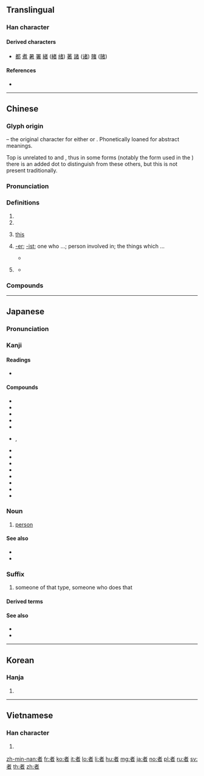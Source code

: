 {{character info/new}}

==Translingual==
{{stroke order|type=animate}}
{{stroke order}}

===Han character===
{{Han char|rn=125|rad=老|as=04|sn=8|four=44600|canj=JKA|ids=⿱耂日}}

====Derived characters====
* [[都]] [[煮]] [[暑]] [[署]] [[緒]] ([[緖]] [[绪]]) [[著]] [[諸]] ([[诸]]) [[賭]] ([[赌]])

====References====
* {{Han ref|kx=0961.010|dkj=28852|dj=1409.020|hdz=42780.050|uh=8005|ud=32773|bh=AACC|bd=43724}}

----

==Chinese==
{{zh-forms}}

===Glyph origin===
{{Han etym}}
{{liushu|p}} – the original character for either {{och-l|煮|to boil}} or {{och-l|蔗|sugarcane}}. Phonetically loaned for abstract meanings.

Top {{zh-l|*耂}} is unrelated to {{zh-l|*老}} and {{zh-l|*考}}, thus in some forms (notably the form used in the {{w|Kangxi Dictionary}}) there is an added dot to distinguish {{lang|zh|者}} from these others, but this is not present traditionally.

===Pronunciation===
{{zh-pron
|m=zhě
|c=ze2
|h=pfs=chá
|md=ciā
|mn=chiá
|w=2tse
|mc=y
|oc=y
|cat=part,pron,suf
}}

===Definitions===
{{zh-hanzi}}

# {{n-g|used at the end of a command}}
# {{n-g|used after a term, to mark a pause before defining the term}}
# {{lb|zh|literary|or|regional}} [[this]]
# {{lb|zh|agent suffix}} [[-er]]; [[-ist]]; one who ...; person involved in; the things which ...
#: {{zh-x|記者|journalist}}
#: {{zh-x|工作者|worker}}
#* {{zh-x|我 父親 總是 說 天.助.自助者。|My father always said that heaven helps '''those who''' help themselves.}}
# {{n-g|used after a number, {{zh-l|後}}, or {{zh-l|前}} to refer to something mentioned previously}}
#: {{zh-x|前者|the former}}
#: {{zh-x|後者|the latter}}
#* {{zh-x|如下 三 者 任 擇 其 一。|There are three alternatives.}}

===Compounds===
{{zh-der|愛國者|仁者|弋者何篡|好事者|來者可追|壽者相|下焉者|來者|圬者|原舞者|偏差者|分解者|弱者|征服者|忘戰者危|之乎者也|和平使者|仁者樂山|受播者|學者|勞動者|冠者|卜者|夜者|來者不善|偏反者|帶原者|剝削者|患者|忍者龜|忍者|古者|性工作者|尤有甚者|御者|亡者|傳播者|往者|弔者大悅|屬者|從者|帶菌者|尊者|弋者何慕|主使者|侍者|儒者|始作俑者|勇者不懼|作者|來者不拒|前者|再者|再啟者|受文者|何者|先驅者|同盟者|乃者|勾欄使者|勇者|兀者|彀者|來者是客|使者|益者三友|當事者|當者披靡|火者|知者樂水|掠食者|業者|損者三樂|知者不惑|拓荒者|犖犖大者|清潔者|盲者得鏡|敬懇者|敬稟者|死者相枕|王者香|王者|瞽者|相者|目擊者|益者三樂|監齋使者|敬啟者|白宮學者|明者|智者不惑|當局者迷|生產者|王者師|獨裁者|或者|損者三友|消費者|曏者|智者|旁觀者|死者|殉道者|旁觀者清|皇皇者華|杇者|河伯使者|日者|打談者|敬肅者|頃者|逝者如斯|迦葉尊者|筆者|老者|護花使者|者番|讀者投書|者回|觀者雲集|譯者|顯者|觀者蝟集|粲者|隱者|第三者|記者節|肉食者鄙|長者|觀者如雲|舞者|觀者如織|肇事者|聾者之歌|讀者文摘|者者謙謙|茲啟者|茲肅者|造物者|賢者|者囂|驕者必敗|者著|騎者善墮|能者為師|裳裳者華|茲懇者|謁者|霸者|肇禍者|墨者|編者|綠衣使者|老阿者|適者生存|肉食者|赤衣使者|者波|能者多勞|著者|終結者|道者|逕啟者|逃亡者|觀者如堵|記者|閽者|觀者如市|行者|阿者|門者|讀者}}

----

==Japanese==

===Pronunciation===
{{ja-pron|もの|acc=o|y=k}}

===Kanji===
{{ja-kanji|grade=3|rs=老04}}

====Readings====
* {{ja-readings|goon=[[しゃ]] ([[sha]])|kanon=[[しゃ]] ([[sha]])|kun=[[もの]] ([[mono]])|nanori=[[ひさ]] (hisa), [[ひと]] (hito)}}

====Compounds====
* {{ja-r|新聞記者|しんぶん きしゃ}}
* {{ja-r|人気者|にんきもの}}
* {{ja-r|愛国者|あいこくしゃ}}
* {{ja-r|愛読者|あいどくしゃ}}
* {{ja-r|悪者|わるもの}}
* {{ja-r|芸者|げいしゃ}}, {{ja-r|芸者|げいじゃ}}
* {{ja-r|配偶者|はいぐうしゃ|gloss=[[spouse]]}}
* {{ja-r|被害者|ひがいしゃ}}
* {{ja-r|利用者|りようしゃ}}
* {{ja-r|担当者|たんとうしゃ}}
* {{ja-r|忍者|にんじゃ|gloss=ninja}}
* {{ja-r|医者|いしゃ|gloss=doctor}}
* {{ja-r|著者|ちょしゃ|gloss=author}}
* {{ja-r|若者|わかもの|gloss=youth}}

===Noun===
{{ja-noun|もの}}

# [[person]]

====See also====
* {{ja-r|人|ひと}}
* {{ja-r|人|じん}}

===Suffix===
{{ja-pos|しゃ|suffix}}

# someone of that type, someone who does that

====Derived terms====
{{suffixsee|ja}}

====See also====
* {{ja-r|家|-や}}
* {{ja-r|手|-しゅ}}

----

==Korean==

===Hanja===
{{ko-hanja|hangeul=자|eumhun=|rv=ja|mr=cha|y=ca}}

# {{defn|lang=ko|sort=老04}}

----

==Vietnamese==

===Han character===
{{vi-hantu|[[giả]], [[trả]], [[dã]]|rs=老04}}

# {{defn|lang=vi|sort=老04}}

[[zh-min-nan:者]]
[[fr:者]]
[[ko:者]]
[[it:者]]
[[lo:者]]
[[li:者]]
[[hu:者]]
[[mg:者]]
[[ja:者]]
[[no:者]]
[[pl:者]]
[[ru:者]]
[[sv:者]]
[[th:者]]
[[zh:者]]